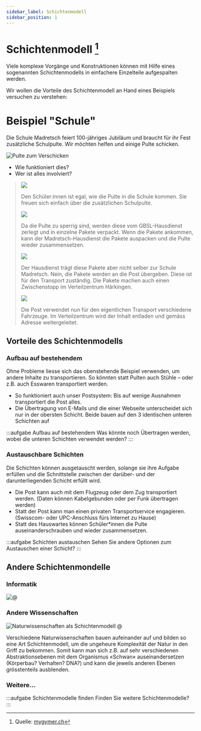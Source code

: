 ```yaml
---
sidebar_label: Schichtenmodell
sidebar_position: 1
---
```




# Schichtenmodell [^1]

Viele komplexe Vorgänge und Konstruktionen können mit Hilfe eines sogenannten Schichtenmodells in einfachere Einzelteile aufgespalten werden.

Wir wollen die Vorteile des Schichtenmodell an Hand eines Beispiels versuchen zu verstehen:

# Beispiel "Schule"

Die Schule Madretsch feiert 100-jähriges Jubiläum und braucht für ihr Fest zusätzliche Schulpulte. Wir möchten helfen und einige Pulte schicken.

![Pulte zum Verschicken](img/0a-pulte.png)

- Wie funktioniert dies?
- Wer ist alles involviert?


<blockquote>
<Tabs
  defaultValue="step-1"
  values={[
    {label: 'Details 1', value: 'step-1'},
    {label: 'Details 2', value: 'step-2'},
    {label: 'Details 3', value: 'step-3'},
    {label: 'Details 4', value: 'step-4'},
  ]}>
  <TabItem value="step-1">

![](./img/4-school-example.svg)

Den Schüler:innen ist egal, wie die Pulte in die Schule kommen. Sie freuen sich einfach über die zusätzlichen Schulpulte.

  </TabItem>
  <TabItem value="step-2">

![](./img/3-school-example.svg)


Da die Pulte zu sperrig sind, werden diese vom GBSL-Hausdienst zerlegt und in einzelne Pakete verpackt.
Wenn die Pakete ankommen, kann der Madretsch-Hausdienst die Pakete auspacken und die Pulte wieder zusammensetzen.  

  </TabItem>
  <TabItem value="step-3">

![](./img/2-school-example.svg)

Der Hausdienst trägt diese Pakete aber nicht selber zur Schule Madretsch.
Nein, die Pakete werden an die Post übergeben.
Diese ist für den Transport zuständig.
Die Pakete machen auch einen Zwischenstopp im Verteilzentrum Härkingen.

  </TabItem>
  <TabItem value="step-4">

![](./img/1-school-example.svg)


Die Post verwendet nun für den eigentlichen Transport verschiedene Fahrzeuge.
Im Verteilzentrum wird der Inhalt entladen und gemäss Adresse weitergeleitet.
  
  </TabItem>
</Tabs>
</blockquote>


## Vorteile des Schichtenmodells

### Aufbau auf bestehendem

Ohne Probleme liesse sich das obenstehende Beispiel verwenden, um andere Inhalte zu transportieren. So könnten statt Pulten auch Stühle – oder z.B. auch Esswaren transportiert werden.

- So funktioniert auch unser Postsystem: Bis auf wenige Ausnahmen transportiert die Post alles.
- Die Übertragung von E-Mails und die einer Webseite unterscheidet sich nur in der obersten Schicht. Beide bauen auf den 3 identischen unteren Schichten auf

:::aufgabe Aufbau auf bestehendem
Was könnte noch Übertragen werden, wobei die unteren Schichten verwendet werden?
:::

### Austauschbare Schichten
Die Schichten können ausgetauscht werden, solange sie ihre Aufgabe erfüllen und die Schnittstelle zwischen der darüber- und der darunterliegenden Schicht erfüllt wird.

- Die Post kann auch mit dem Flugzeug oder dem Zug transportiert werden. (Daten können Kabelgebunden oder per Funk übertragen werden)
- Statt der Post kann man einen privaten Transportservice engagieren. (Swisscom- oder UPC-Anschluss fürs Internet zu Hause)
- Statt des Hauswartes können Schüler*innen die Pulte auseinanderschrauben und wieder zusammensetzen.

:::aufgabe Schichten austauschen
Sehen Sie andere Optionen zum Austauschen einer Schicht?
:::

## Andere Schichtenmondelle
### Informatik

![@](./img/0a-os-structure.svg)

### Andere Wissenschaften

![Naturwissenschaften als Schichtenmodell @](./img/0a-Schichtenmodell-Wissenschaft.png)

Verschiedene Naturwissenschaften bauen aufeinander auf und bilden so eine Art Schichtenmodell, um die ungeheure Komplexität der Natur in den Griff zu bekommen. Somit kann man sich z.B. auf sehr verschiedenen Abstraktionsebenen mit dem Organismus «Schwan» auseinandersetzen (Körperbau? Verhalten? DNA?) und kann die jeweils anderen Ebenen grösstenteils ausblenden.

### Weitere...

:::aufgabe Schichtenmodelle finden
Finden Sie weitere Schichtenmodelle?
:::

[^1]: Quelle: [mygymer.ch](https://informatik.mygymer.ch/g23c/008.rechnernetze-kommunikation/01.schichtenmodell.html#beispiel-%C2%ABpaketversand%C2%BB)